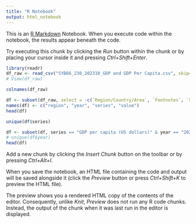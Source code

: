 ```yaml
---
title: "R Notebook"
output: html_notebook
---
```


This is an [R Markdown](http://rmarkdown.rstudio.com) Notebook. When you execute code within the notebook, the results appear beneath the code. 

Try executing this chunk by clicking the *Run* button within the chunk or by placing your cursor inside it and pressing *Ctrl+Shift+Enter*. 

```r
library(readr)
df_raw <- read_csv("SYB66_230_202310_GDP and GDP Per Capita.csv", skip=1)
# View(df_raw)

```
```r
colnames(df_raw)
```
```r
df <- subset(df_raw, select = -c(`Region/Country/Area`, `Footnotes`, `Source`))
names(df) <- c("region", "year", "series", "value")
head(df)
```
```r
unique(df$series)
```

```r
df <- subset(df, series == "GDP per capita (US dollars)" & year == "2021")
# unique(df$year)
head(df)
```



Add a new chunk by clicking the *Insert Chunk* button on the toolbar or by pressing *Ctrl+Alt+I*.

When you save the notebook, an HTML file containing the code and output will be saved alongside it (click the *Preview* button or press *Ctrl+Shift+K* to preview the HTML file).

The preview shows you a rendered HTML copy of the contents of the editor. Consequently, unlike *Knit*, *Preview* does not run any R code chunks. Instead, the output of the chunk when it was last run in the editor is displayed.
